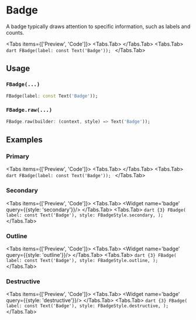 
# Badge
A badge typically draws attention to specific information, such as labels and counts.

<Tabs items={['Preview', 'Code']}>
  <Tabs.Tab>
      <Widget name='badge' query={{}}/>
  </Tabs.Tab>
  <Tabs.Tab>
      ```dart
      FBadge(label: const Text('Badge'));
      ```
  </Tabs.Tab>
</Tabs>

## Usage

### `FBadge(...)`

```dart
FBadge(label: const Text('Badge'));
```

### `FBadge.raw(...)`

```dart
FBadge.raw(builder: (context, style) => Text('Badge'));
```
## Examples

### Primary
<Tabs items={['Preview', 'Code']}>
  <Tabs.Tab>
      <Widget name='badge' query={{}}/>
  </Tabs.Tab>
  <Tabs.Tab>
      ```dart
      FBadge(label: const Text('Badge'));
      ```
  </Tabs.Tab>
</Tabs>

### Secondary
<Tabs items={['Preview', 'Code']}>
  <Tabs.Tab>
      <Widget name='badge' query={{style: 'secondary'}}/>
  </Tabs.Tab>
  <Tabs.Tab>
      ```dart {3}
      FBadge(
        label: const Text('Badge'),
        style: FBadgeStyle.secondary,
      );
      ```
  </Tabs.Tab>
</Tabs>

### Outline
<Tabs items={['Preview', 'Code']}>
  <Tabs.Tab>
      <Widget name='badge' query={{style: 'outline'}}/>
  </Tabs.Tab>
  <Tabs.Tab>
      ```dart {3}
      FBadge(
        label: const Text('Badge'),
        style: FBadgeStyle.outline,
      );
      ```
  </Tabs.Tab>
</Tabs>

### Destructive
<Tabs items={['Preview', 'Code']}>
  <Tabs.Tab>
      <Widget name='badge' query={{style: 'destructive'}}/>
  </Tabs.Tab>
  <Tabs.Tab>
      ```dart {3}
      FBadge(
        label: const Text('Badge'),
        style: FBadgeStyle.destructive,
      );
      ```
  </Tabs.Tab>
</Tabs>
